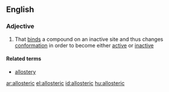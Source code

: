 ==English==

===Adjective===
{{en-adj}}

#{{context|biochemistry|of an enzyme}} That [[bind]]s a compound on an inactive site and thus changes [[conformation]] in order to become either [[active]] or [[inactive]]

====Related terms====
*[[allostery]]

[[ar:allosteric]]
[[el:allosteric]]
[[id:allosteric]]
[[hu:allosteric]]